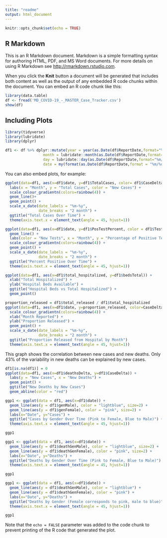 ```yaml
---
title: "readme"
output: html_document
---
```


```r
knitr::opts_chunk$set(echo = TRUE)
```

## R Markdown

This is an R Markdown document. Markdown is a simple formatting syntax for authoring HTML, PDF, and MS Word documents. For more details on using R Markdown see <http://rmarkdown.rstudio.com>.

When you click the **Knit** button a document will be generated that includes both content as well as the output of any embedded R code chunks within the document. You can embed an R code chunk like this:

```r

library(data.table)
df <- fread('MD_COVID-19_-_MASTER_Case_Tracker.csv')
show(df)
```

## Including Plots
```r
library(tidyverse)
library(lubridate)
library(dplyr)
```

```r


df1 <- df %>% dplyr::mutate(year = year(as.Date(df$ReportDate,format="%m/%d/%Y")),
                 month = lubridate::month(as.Date(df$ReportDate,format="%m/%d/%Y")),
                 day = lubridate::day(as.Date(df$ReportDate,format="%m/%d/%Y")),
                 date = my(format(as.Date(df$ReportDate,format = "%m/%d/%Y"),"%m/%y")))
```


You can also embed plots, for example:
```r
ggplot(data=df1, aes(x=df1$date, y=df1$TotalCases, color= df1$CaseDelta)) +
  labs(x = "Month", y = "Total Cases", color = "New Cases") +
  scale_colour_gradientn(colors=rainbow(4)) +
  geom_line()+
  geom_point() +
  scale_x_date(date_labels = "%m-%y",
               date_breaks = "2 month") +
  ggtitle("Total Cases Over Time") +
  theme(axis.text.x = element_text(angle = 45, hjust=1))
```

```r
ggplot(data=df1, aes(x=df1$date, y=df1$PosTestPercent, color = df1$TestsDelta)) +
  geom_line() +
  labs(color = "New Tests", x = "Month", y = "Percentage of Positive Tests") +
  scale_colour_gradientn(colors=rainbow(4)) +
  geom_point() +
  scale_x_date(date_labels = "%m-%y",
               date_breaks = "2 month") +
  ggtitle("Percent Positive Over Time") + 
  theme(axis.text.x = element_text(angle = 45, hjust=1))
```

```r
ggplot(data=df1, aes(x=df1$total_hospitalized, y=df1$bedsTotal)) +
  xlab("Total Hospitalized") +
  ylab("Hospital Beds Available") +
  ggtitle("Hospital Beds vs Total Hospitalized") +
  geom_point()
```


```r
proportion_released = df1$total_released / df1$total_hospitalized
ggplot(data=df1, aes(x=df1$date, y=proportion_released, color=CaseDelta)) +
  scale_colour_gradientn(colors=rainbow(4)) +
  xlab("Month Reported") +
  ylab("Proportion Released") +
  geom_point() +
  scale_x_date(date_labels = "%m-%y",
               date_breaks = "2 month") +
  ggtitle("Proportion Released from Hospital by Month")
  theme(axis.text.x = element_text(angle = 45, hjust=1))

```

This graph shows the correlation between new cases and new deaths. Only 43% of the variability in new deaths can be explained by new cases.

```r
df1[is.na(df1)] = 0
ggplot(data=df1, aes(x=df1$deathsDelta, y=df1$CaseDelta)) +
  labs(y = "New Cases", x = "New Deaths") +
  geom_point() +
  ggtitle("New Deaths by New Cases")
  geom_abline(color = "red")
```
```r

ggp1 <- ggplot(data = df1, aes(x=df1$date)) +       
  geom_line(aes(y = df1$genMale), color = "lightblue", size=2) +
  geom_line(aes(y = df1$genFemale), color = "pink", size=2) +
  labs(x="Date", y="Cases") +
  ggtitle("Cases by Gender Over Time (Pink to Female, Blue to Male)") +
  theme(axis.text.x = element_text(angle = 45, hjust=1))

ggp1     

```
```r

ggp1 <- ggplot(data = df1, aes(x=df1$date)) +       
  geom_line(aes(y = df1$deathGenMale), color = "lightblue", size=2) +
  geom_line(aes(y = df1$deathGenFemale), color = "pink", size=2) +
  labs(x="Date", y="Deaths") +
  ggtitle("Deaths by Gender Over Time (Pink to Female, Blue to Male)") +
  theme(axis.text.x = element_text(angle = 45, hjust=1))

ggp1     

```
```r

ggp1 <- ggplot(data = df1, aes(x=df1$date)) +       
  geom_line(aes(y = df1$deathGenMale), color = "lightblue") +
  geom_line(aes(y = df1$deathGenFemale), color = "pink") +
  labs(x="Date", y="Deaths") +
  ggtitle("Deaths by Gender (Female corresponds to pink, male to blue)") +
  theme(axis.text.x = element_text(angle = 45, hjust=1))

ggp1     
```

Note that the `echo = FALSE` parameter was added to the code chunk to prevent printing of the R code that generated the plot.

